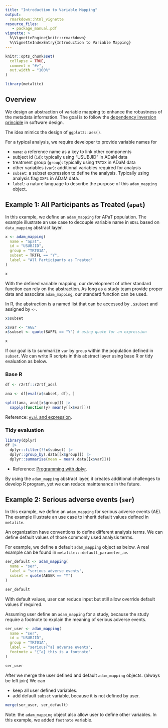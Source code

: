 ```yaml
---
title: "Introduction to Variable Mapping"
output:
  rmarkdown::html_vignette
resource_files:
   - package_manual.pdf
vignette: >
  %\VignetteEngine{knitr::rmarkdown}
  %\VignetteIndexEntry{Introduction to Variable Mapping}
---
```


```r
knitr::opts_chunk$set(
  collapse = TRUE,
  comment = "#>",
  out.width = "100%"
)
```

```r
library(metalite)
```

## Overview

We design an abstraction of variable mapping to enhance the robustness
of the metadata information.
The goal is to follow the 
[dependency inversion principle](https://en.wikipedia.org/wiki/Dependency_inversion_principle)
in software design.

The idea mimics the design of `ggplot2::aes()`.

For a typical analysis, we require developer to provide variable names for

- `name`: a reference name as a key to link other components
- subject id (`id`): typically using "USUBJID" in ADaM data
- treatment group (`group`): typically using `TRTXX` in ADaM data
- other variables (`var`): additional variables required for analysis
- `subset`: a subset expression to define the analysis. Typically using analysis flag `XXFL` in ADaM data.
- `label`: a nature language to describe the purpose of this `adam_mapping` object.

## Example 1: All Participants as Treated (`apat`)

In this example, we define an `adam_mapping` for APaT population.
The example illustrate an use case to decouple variable name in `ADSL` based on `data_mapping` abstract layer.

```r
x <- adam_mapping(
  name = "apat",
  id = "USUBJID",
  group = "TRT01A",
  subset = TRTFL == "Y",
  label = "All Participants as Treated"
)

x
```

With the defined variable mapping, 
our development of other standard function can rely on the abstraction.
As long as a study team provide proper data and associate `adam_mapping`,
our standard function can be used.

In R, the abstraction is a named list that can be accessed by `.$subset` and assigned by `<-`.

```r
x$subset
```

```r
x$var <- "AGE"
x$subset <- quote(SAFFL == "Y") # using quote for an expression
```

```r
x
```

If our goal is to summarize `var` by `group` within the population defined in `subset`.
We can write R scripts in this abstract layer using base R or tidy evaluation as below.

### Base R

```r
df <- r2rtf::r2rtf_adsl
```

```r
ana <- df[eval(x$subset, df), ]

split(ana, ana[[x$group]]) |>
  sapply(function(y) mean(y[[x$var]]))
```

Reference: [`eval` and expression](https://adv-r.hadley.nz/evaluation.html#evaluating).

### Tidy evaluation

```r
library(dplyr)
df |>
  dplyr::filter(!!x$subset) |>
  dplyr::group_by(.data[[x$group]]) |>
  dplyr::summarise(mean = mean(.data[[x$var]]))
```

- Reference: [Programming with dplyr](https://dplyr.tidyverse.org/articles/programming.html).

By using the `adam_mapping` abstract layer,
it creates additional challenges to develop R program,
yet we can reduce maintenance in the future.

## Example 2: Serious adverse events (`ser`)

In this example, we define an `adam_mapping` for serious adverse events (AE).
The example illustrate an use case to inherit default values defined in `metalite`.

An organization have conventions to define different analysis terms.
We can define default values of those commonly used analysis terms.

For example, we define a default `adam_mapping` object as below.
A real example can be found in `metalite:::default_parameter_ae`.

```r
ser_default <- adam_mapping(
  name = "ser",
  label = "serious adverse events",
  subset = quote(AESER == "Y")
)

ser_default
```

With default values, 
user can reduce input but still allow override
default values if required.

Assuming user define an `adam_mapping` for a study,
because the study require a footnote to explain the meaning of serious adverse events.

```r
ser_user <- adam_mapping(
  name = "ser",
  id = "USUBJID",
  group = "TRT01A",
  label = "serious{^a} adverse events",
  footnote = "{^a} this is a footnote"
)
```

```r
ser_user
```

After we merge the user defined and default `adam_mapping` objects. (always be left join)
We can

- keep all user defined variables.
- add default `subset` variable, because it is not defined by user.

```r
merge(ser_user, ser_default)
```

Note: the `adam_mapping` object also allow user to define other variables.
In this example, we added `footnote` variable.





